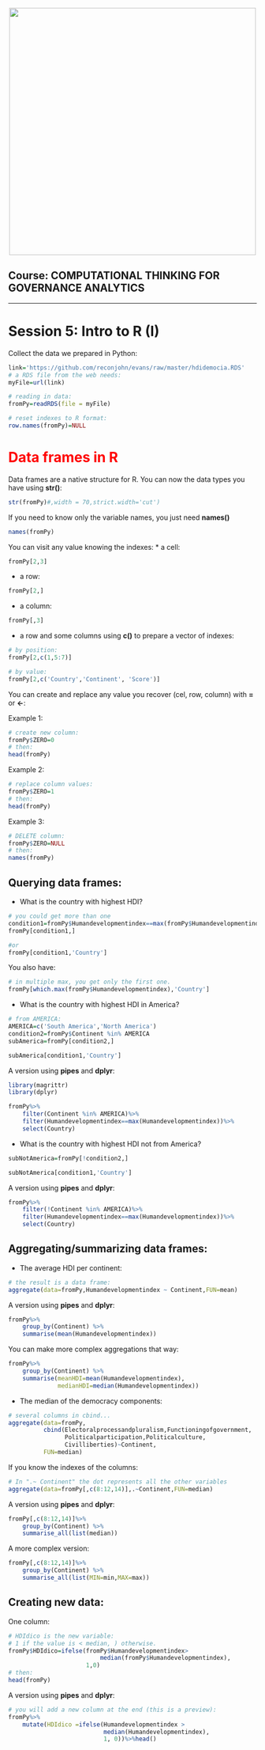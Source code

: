 <br> 
<center><img src="http://i.imgur.com/sSaOozN.png" width="500"></center>


## Course:  COMPUTATIONAL THINKING FOR GOVERNANCE ANALYTICS

_____
<a id='part1'></a>

# Session 5: Intro to R (I)

Collect the data we prepared in Python:

```r
link='https://github.com/reconjohn/evans/raw/master/hdidemocia.RDS'
# a RDS file from the web needs:
myFile=url(link)

# reading in data:
fromPy=readRDS(file = myFile)

# reset indexes to R format:
row.names(fromPy)=NULL
```



# <font color="red">Data frames in R</font>

Data frames are a native structure for R. You can now the data types you have using **str()**:

```r
str(fromPy)#,width = 70,strict.width='cut')
```

If you need to know only the variable names, you just need **names()**
```r
names(fromPy)
```

You can visit any value knowing the indexes:
* a cell:
```r
fromPy[2,3]
```
* a row:
```r
fromPy[2,]
```

* a column:
```r
fromPy[,3]
```

* a row and some columns using **c()** to prepare a vector of indexes:
```r
# by position:
fromPy[2,c(1,5:7)]
```

```r
# by value:
fromPy[2,c('Country','Continent', 'Score')]
```

You can create and replace any value you recover (cel, row, column) with **=** or **<-**:

Example 1:
```r
# create new column:
fromPy$ZERO=0
# then:
head(fromPy)
```

Example 2:
```r
# replace column values:
fromPy$ZERO=1
# then:
head(fromPy)
```

Example 3:
```r
# DELETE column:
fromPy$ZERO=NULL
# then:
names(fromPy)
```

## Querying data frames:

* What is the country with highest HDI?
```r
# you could get more than one
condition1=fromPy$Humandevelopmentindex==max(fromPy$Humandevelopmentindex)
fromPy[condition1,]
```

```r
#or
fromPy[condition1,'Country']
```

You also have:
```r
# in multiple max, you get only the first one.
fromPy[which.max(fromPy$Humandevelopmentindex),'Country']
```

* What is the country with highest HDI in America?

```r
# from AMERICA:
AMERICA=c('South America','North America')
condition2=fromPy$Continent %in% AMERICA
subAmerica=fromPy[condition2,]

subAmerica[condition1,'Country']
```

A version using **pipes** and **dplyr**:

```r
library(magrittr)
library(dplyr)

fromPy%>%
    filter(Continent %in% AMERICA)%>%
    filter(Humandevelopmentindex==max(Humandevelopmentindex))%>%
    select(Country)
```

* What is the country with highest HDI not from America?

```r
subNotAmerica=fromPy[!condition2,]

subNotAmerica[condition1,'Country']
```

A version using **pipes** and **dplyr**:

```r
fromPy%>%
    filter(!Continent %in% AMERICA)%>%
    filter(Humandevelopmentindex==max(Humandevelopmentindex))%>%
    select(Country)
```


## Aggregating/summarizing data frames:

* The average HDI per continent:

```r
# the result is a data frame:
aggregate(data=fromPy,Humandevelopmentindex ~ Continent,FUN=mean)
```

A version using **pipes** and **dplyr**:

```r
fromPy%>%
    group_by(Continent) %>% 
    summarise(mean(Humandevelopmentindex))
```

You can make more complex aggregations that way:
```r
fromPy%>%
    group_by(Continent) %>% 
    summarise(meanHDI=mean(Humandevelopmentindex),
              medianHDI=median(Humandevelopmentindex))
```

* The median of the democracy components:

```r
# several columns in cbind...
aggregate(data=fromPy,
          cbind(Electoralprocessandpluralism,Functioningofgovernment,
                Politicalparticipation,Politicalculture,
                Civilliberties)~Continent,
          FUN=median)

```

If you know the indexes of the columns:

```r
# In ".~ Continent" the dot represents all the other variables
aggregate(data=fromPy[,c(8:12,14)],.~Continent,FUN=median)
```

A version using **pipes** and **dplyr**:

```r
fromPy[,c(8:12,14)]%>%
    group_by(Continent) %>% 
    summarise_all(list(median)) 
```

A more complex version:

```r
fromPy[,c(8:12,14)]%>%
    group_by(Continent) %>% 
    summarise_all(list(MIN=min,MAX=max)) 
```

## Creating new data:

One column:

```r
# HDIdico is the new variable:
# 1 if the value is < median, ) otherwise.
fromPy$HDIdico=ifelse(fromPy$Humandevelopmentindex>
                          median(fromPy$Humandevelopmentindex),
                      1,0)
# then:
head(fromPy)
```

A version using **pipes** and **dplyr**:

```r
# you will add a new column at the end (this is a preview):
fromPy%>%
    mutate(HDIdico =ifelse(Humandevelopmentindex >
                           median(Humandevelopmentindex),
                           1, 0))%>%head()
```






